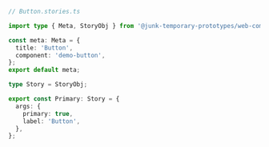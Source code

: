 ```ts
// Button.stories.ts

import type { Meta, StoryObj } from '@junk-temporary-prototypes/web-components';

const meta: Meta = {
  title: 'Button',
  component: 'demo-button',
};
export default meta;

type Story = StoryObj;

export const Primary: Story = {
  args: {
    primary: true,
    label: 'Button',
  },
};
```
